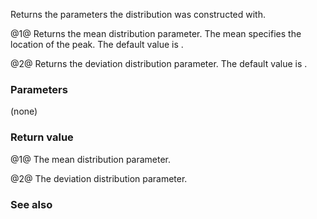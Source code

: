 {{cpp/numeric/random/normal_distribution/title|mean, stddev}}
{{cpp/numeric/random/normal_distribution/navbar}}
{{dcl begin}}
{{dcl | since=c++11 | num=1 |
RealType mean() const;
}}
{{dcl | since=c++11 | num=2 |
RealType stddev() const;
}}
{{dcl end}}

Returns the parameters the distribution was constructed with.

@1@ Returns the mean {{math|μ}} distribution parameter. The mean specifies the location of the peak. The default value is {{c|0.0}}.

@2@ Returns the deviation {{math|σ}} distribution parameter. The default value is {{c|1.0}}.

===Parameters===
(none)

===Return value===
@1@ The mean {{math|μ}} distribution parameter.

@2@ The deviation {{math|σ}} distribution parameter.

===See also===
{{dsc begin}}
{{dsc inc | cpp/numeric/random/distribution/dsc param | normal_distribution}}
{{dsc end}}

{{langlinks|ja|zh}}
